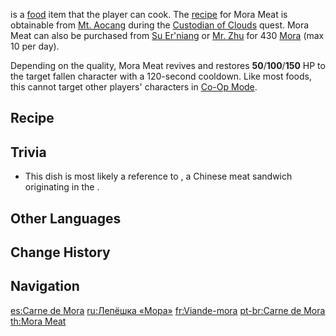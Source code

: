 {{Food Infobox
|id              = 108093
|name            = Mora Meat
|description     = A large hunk of minced meat packaged inside of a pastry.
|desc_suspicious = The tough pastry shell almost seems to sally out against your teeth as you bite into it. If you fight through the greasiness and only chew on the minced meat, you can sort of taste its flavor.
|desc_basic      = When you split the pastry in two, minced meat spills out. The taste of meat grease is all but gone, and the baking process has brought out the sweetness of the pastry. Such pastries are usually stamped with the word "[[Mora]]," all the better to represent wealth and fortune.
|desc_delicious  = With a crispy crust and tender meat, this legendary delicacy is so succulent that not even Mora laid in front of you could distract you from enjoying it.
|type            = Recovery Dishes
|effectType      = Revive
|effect          = Revives a character and restores (var1) HP.
|eff_att1        = Revive
|eff_att2        = HP Restore
|eff_att3        = HP Restore Fixed
|eff_suspicious1 = 50
|eff_basic1      = 100
|eff_delicious1  = 150
|rarity          = 1
|variant         = Qiankun Mora Meat
|recipe          = Obtained during [[Custodian of Clouds]] Quest<br />A chest near [[Mingyun Village]]
|source1         = {{Sold By|Mora Meat}}
|region          = Liyue
}}
{{Lang|'''Mora Meat'''|zh=摩拉肉|zh_rm=Mólā Ròu}} is a [[food]] item that the player can cook. The [[recipe]] for Mora Meat is obtainable from [[Mt. Aocang]] during the [[Custodian of Clouds]] quest. <!--Needs confirmation: as well as by scavenging; found one in mingyun village--> Mora Meat can also be purchased from [[Su Er'niang]] or [[Mr. Zhu]] for 430 [[Mora]] (max 10 per day).

Depending on the quality, Mora Meat revives and restores '''50'''/'''100'''/'''150''' HP to the target fallen character with a 120-second cooldown. Like most foods, this cannot target other players' characters in [[Co-Op Mode]].

{{Special Dish|Ningguang|Qiankun Mora Meat}}

==Recipe==
{{Recipe
|type = Cooking
|Raw Meat = 1
|Flour = 1
|sort = Raw Meat,Flour
}}

==Trivia==
*This dish is most likely a reference to {{Lang|{{w|roujiamo}}|zh=肉夹馍|zh_rm    = ròujiāmó|zh_tl=meat sandwiched in bread}}, a Chinese meat sandwich originating in the {{w|Shaanxi cuisine}}.

==Other Languages==
{{Other Languages
|en      = Mora Meat
|zhs     = 摩拉肉
|zhs_rm  = Mólā Ròu
|zht     = 摩拉肉
|zht_rm  = Mólā Ròu
|zh_tl   = Mora Meat
|ja      = モラミート
|ja_rm   = Mora Miito
|ja_tl   = Mora Meat
|ko      = 모라육
|ko_rm   = Morayuk
|ko_tl   = Mora Meat
|es      = Carne de Mora
|es_tl   = Mora Meat
|fr      = Viande-mora
|fr_tl   = Mora Meat
|ru      = Лепёшка «Мора»
|ru_tl   = "Mora" Flatbread
|th      = Mora Meat
|vi      = Thịt Mora
|vi_tl   = Mora Meat
|de      = Mora-Medaillon
|de_tl   = Mora Medaillon
|id      = Mora Meat
|pt      = Carne de Mora
|pt_tl   = Mora Meat
}}

==Change History==
{{Change History|1.0}}

==Navigation==
{{Food Navbox}}

[[es:Carne de Mora]]
[[ru:Лепёшка «Мора»]]
[[fr:Viande-mora]]
[[pt-br:Carne de Mora]]
[[th:Mora Meat]]